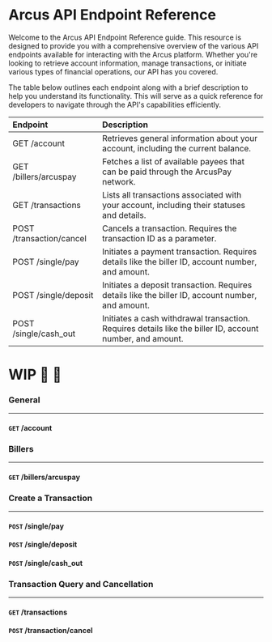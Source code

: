 # Arcus API Endpoint Reference

Welcome to the Arcus API Endpoint Reference guide. This resource is designed to provide you with a comprehensive overview of the various API endpoints available for interacting with the Arcus platform. Whether you're looking to retrieve account information, manage transactions, or initiate various types of financial operations, our API has you covered.

The table below outlines each endpoint along with a brief description to help you understand its functionality. This will serve as a quick reference for developers to navigate through the API's capabilities efficiently.

| Endpoint                  | Description                                                                                               |
| :------------------------ | :-------------------------------------------------------------------------------------------------------- |
| GET /account              | Retrieves general information about your account, including the current balance.                          |
| GET /billers/arcuspay     | Fetches a list of available payees that can be paid through the ArcusPay network.                         |
| GET /transactions         | Lists all transactions associated with your account, including their statuses and details.                |
| POST /transaction/cancel | Cancels a transaction. Requires the transaction ID as a parameter.                                |
| POST /single/pay          | Initiates a payment transaction. Requires details like the biller ID, account number, and amount.         |
| POST /single/deposit      | Initiates a deposit transaction. Requires details like the biller ID, account number, and amount.         |
| POST /single/cash_out     | Initiates a cash withdrawal transaction. Requires details like the biller ID, account number, and amount. |

# WIP 🚧 🦺

### General
---
#### `GET` /account

### Billers
---

#### `GET` /billers/arcuspay

### Create a Transaction
---
#### `POST` /single/pay
#### `POST` /single/deposit
#### `POST` /single/cash_out

### Transaction Query and Cancellation
---
#### `GET` /transactions
#### `POST` /transaction/cancel
